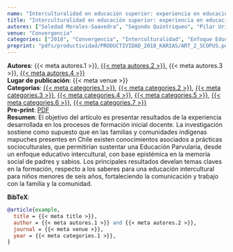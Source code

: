 ```yaml
---
name: "Interculturalidad en educación superior: experiencia en educación inicial en La Araucanía, Chile"
title: "Interculturalidad en educación superior: experiencia en educación inicial en La Araucanía, Chile"
autores: ["Soledad Morales-Saavedra", "Segundo Quintriqueo", "Pilar Uribe-Sepulveda", "Katerin Arias"]
venue: "Convergencia"
categories: ["2018", "Convergencia", "Interculturalidad", "Enfoque Educativo Intercultural", "Formación inicial docente", "Educación e infancia", "Conocimientos educativos mapuches"]
preprint: "pdfs/productividad/PRODUCTIVIDAD_2018_KARIAS/ART_2_SCOPUS.pdf"
---
```

**Autores**: {{< meta autores.1 >}}, [{{< meta autores.2 >}}](../members/current/segundoquintriqueo.qmd), {{< meta autores.3 >}}, [{{< meta autores.4 >}}](../members/current/katerinarias.qmd)  
**Lugar de publicación**: {{< meta venue >}}   
**Categorias**: [{{< meta categories.1 >}}](../publications.qmd#category=2018), [{{< meta categories.2 >}}](../publications.qmd#category=Convergencia), [{{< meta categories.3 >}}](../publications.qmd#category=Interculturalidad), [{{< meta categories.4 >}}](../publications.qmd#category=Enfoque+educativo+intercultural), [{{< meta categories.5 >}}](../publications.qmd#category=Formación+inicial+docente), [{{< meta categories.6 >}}](../publications.qmd#category=Educación+e+infancia), [{{< meta categories.7 >}}](../publications.qmd#category=Conocimientos+educativos+mapuches)  
**Pre-print**: [PDF](../{{< meta preprint >}})  
**Resumen**:  El objetivo del artículo es presentar resultados de la experiencia desarrollada en los procesos de formación inicial docente. La investigación sostiene como supuesto que en las familias y comunidades indígenas mapuches presentes en Chile existen conocimientos asociados a prácticas socioculturales, que permitirían sustentar una Educación Parvularia, desde un enfoque educativo intercultural, con base epistémica en la memoria social de padres y sabios. Los principales resultados develan temas claves en la formación, respecto a los saberes para una educación intercultural para niños menores de seis años, fortaleciendo la comunicación y trabajo con la familia y la comunidad.  


**BibTeX**:
```bibtex
@article{example,
  title = {{< meta title >}},
  author = {{< meta autores.1 >}} and {{< meta autores.2 >}},
  journal = {{< meta venue >}},
  year = {{< meta categories.1 >}},
}
```